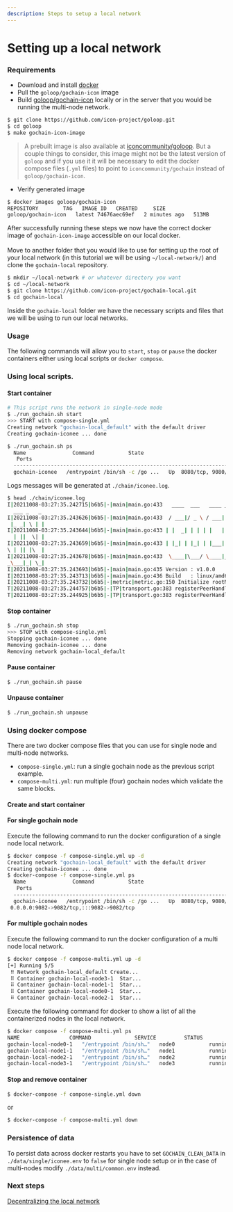 ```yaml
---
description: Steps to setup a local network
---
```


# Setting up a local network

### Requirements

* Download and install [docker](https://docs.docker.com/get-docker/)
* Pull the `goloop/gochain-icon` image
* Build [goloop/gochain-icon](https://github.com/icon-project/gochain-local) locally or in the server that you would be running the multi-node network.

```bash
$ git clone https://github.com/icon-project/goloop.git
$ cd goloop
$ make gochain-icon-image
```
> A prebuilt image is also available at [iconcommunity/goloop](https://hub.docker.com/r/iconcommunity/gochain). But a couple things to consider, this image might not be the latest version of `goloop` and if you use it it will be necessary to edit the docker compose files (`.yml` files) to point to `iconcommunity/gochain` instead of `goloop/gochain-icon`.

* Verify generated image

```bash
$ docker images goloop/gochain-icon
REPOSITORY        TAG   IMAGE ID   CREATED     SIZE           
goloop/gochain-icon   latest 74676aec69ef   2 minutes ago   513MB
```

After successfully running these steps we now have the correct docker image of `gochain-icon-image` accessible on our local docker.\
\
Move to another folder that you would like to use for setting up the root of your local network (in this tutorial we will be using `~/local-network/`) and clone the `gochain-local` repository.

```bash
$ mkdir ~/local-network # or whatever directory you want
$ cd ~/local-network
$ git clone https://github.com/icon-project/gochain-local.git
$ cd gochain-local
```

Inside the `gochain-local` folder we have the necessary scripts and files that we will be using to run our local networks.

### Usage

The following commands will allow you to `start`, `stop` or `pause` the docker containers either using local scripts or `docker compose`.

### Using local scripts.

#### Start container

```bash
# This script runs the network in single-node mode
$ ./run_gochain.sh start
>>> START with compose-single.yml
Creating network "gochain-local_default" with the default driver
Creating gochain-iconee ... done

$ ./run_gochain.sh ps
  Name               Command           State                       
   Ports
  ----------------------------------------------------------------------------------------------------------------------
  gochain-iconee   /entrypoint /bin/sh -c /go ...   Up  8080/tcp, 9080/tcp, 0.0.0.0:9082->9082/tcp,:::9082->9082/tcp
```

Logs messages will be generated at `./chain/iconee.log`.

```bash
$ head ./chain/iconee.log
I|20211008-03:27:35.242715|b6b5|-|main|main.go:433   ____  ___   ____ _   _ _  
  ___ _   _
I|20211008-03:27:35.243626|b6b5|-|main|main.go:433  / ___|/ _ \ / ___| | | |  / \
 |_ _| \ | |
I|20211008-03:27:35.243644|b6b5|-|main|main.go:433 | |  _| | | | |   | |_| | / _ \
  | ||  \| |
I|20211008-03:27:35.243659|b6b5|-|main|main.go:433 | |_| | |_| | |___|  _  |/ ___
\ | || |\  |
I|20211008-03:27:35.243678|b6b5|-|main|main.go:433  \____|\___/ \____|_| |_/_/   \
_\___|_| \_|
I|20211008-03:27:35.243693|b6b5|-|main|main.go:435 Version : v1.0.0
I|20211008-03:27:35.243713|b6b5|-|main|main.go:436 Build   : linux/amd64 tags(rocksdb)-2021-10-05-08:13:18
I|20211008-03:27:35.243732|b6b5|-|metric|metric.go:150 Initialize rootMetricCtx
T|20211008-03:27:35.244757|b6b5|-|TP|transport.go:383 registerPeerHandler &{0xc0001ca540 0xc0001ca4e0 map[] {{0 0} 0 0 0 0} 0xc0001ca5a0} true
T|20211008-03:27:35.244925|b6b5|-|TP|transport.go:383 registerPeerHandler &{0xc0001ca4b0 :8080} true
```

#### Stop container

```bash
$ ./run_gochain.sh stop
>>> STOP with compose-single.yml
Stopping gochain-iconee ... done
Removing gochain-iconee ... done
Removing network gochain-local_default
```

#### Pause container

```bash
$ ./run_gochain.sh pause
```

#### Unpause container

```bash
$ ./run_gochain.sh unpause
```

### Using docker compose

There are two docker compose files that you can use for single node and multi-node networks.

* `compose-single.yml`: run a single gochain node as the previous script example.
* `compose-multi.yml`: run multiple (four) gochain nodes which validate the same blocks.

#### Create and start container

#### For single gochain node

Execute the following command to run the docker configuration of a single node local network.

```bash
$ docker compose -f compose-single.yml up -d
Creating network "gochain-local_default" with the default driver
Creating gochain-iconee ... done
$ docker-compose -f compose-single.yml ps
  Name               Command           State                       
   Ports
  ----------------------------------------------------------------------------------------------------------------------
  gochain-iconee   /entrypoint /bin/sh -c /go ...   Up  8080/tcp, 9080/tcp,
 0.0.0.0:9082->9082/tcp,:::9082->9082/tcp
```

#### For multiple gochain nodes

Execute the following command to run the docker configuration of a multi node local network.

```bash
$ docker compose -f compose-multi.yml up -d
[+] Running 5/5
 ⠿ Network gochain-local_default Create...                             0.0s
 ⠿ Container gochain-local-node3-1  Star...                               0.9s
 ⠿ Container gochain-local-node1-1  Star...                               0.9s
 ⠿ Container gochain-local-node0-1  Star...                               0.9s
 ⠿ Container gochain-local-node2-1  Star...                               0.6s

```

Execute the following command for docker to show a list of all the containerized nodes in the local network.

```bash
$ docker compose -f compose-multi.yml ps
NAME                COMMAND              SERVICE         STATUS          PORTS
gochain-local-node0-1   "/entrypoint /bin/sh…"   node0           running         0.0.0.0:9080->9080/tcp, :::9080->9080/tcp
gochain-local-node1-1   "/entrypoint /bin/sh…"   node1           running         0.0.0.0:9081->9080/tcp, :::9081->9080/tcp
gochain-local-node2-1   "/entrypoint /bin/sh…"   node2           running         0.0.0.0:9082->9080/tcp, :::9082->9080/tcp
gochain-local-node3-1   "/entrypoint /bin/sh…"   node3           running         0.0.0.0:9083->9080/tcp, :::9083->9080/tcp
```

#### Stop and remove container

```bash
$ docker-compose -f compose-single.yml down
```

or

```bash
$ docker-compose -f compose-multi.yml down
```

### Persistence of data

To persist data across docker restarts you have to set `GOCHAIN_CLEAN_DATA` in `./data/single/iconee.env` to `false` for single node setup or in the case of multi-nodes modify `./data/multi/common.env` instead.



### Next steps

[Decentralizing the local network](/operate-icon/how-to-run-a-local-network/decentralizing-a-local-network)

